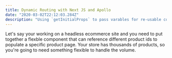 ```yaml
---
title: Dynamic Routing with Next JS and Apollo
date: "2020-03-02T22:12:03.284Z"
description: "Using `getInitialProps` to pass varables for re-usable components"
---
```


Let's say your working on a headless ecommerce site and you need to put together a flexble component that can reference different product ids to populate a specific product page. Your store has thousands of products, so you're going to need something flexible to handle the volume.